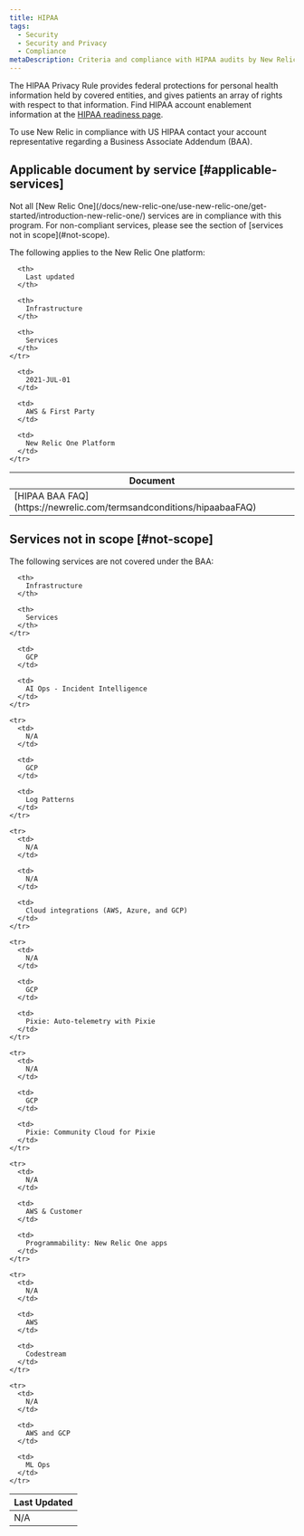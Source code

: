 ```yaml
---
title: HIPAA 
tags:
  - Security
  - Security and Privacy
  - Compliance
metaDescription: Criteria and compliance with HIPAA audits by New Relic services.
---
```


The HIPAA Privacy Rule provides federal protections for personal health information held by covered entities, and gives patients an array of rights with respect to that information. Find HIPAA account enablement information at the [HIPAA readiness page](/docs/security/security-privacy/compliance/hipaa-readiness-new-relic/).

<Callout variant="important">
  To use New Relic in compliance with US HIPAA contact your account representative regarding a Business Associate Addendum (BAA).
</Callout>

## Applicable document by service [#applicable-services]

<Callout variant="caution">
  Not all [New Relic One](/docs/new-relic-one/use-new-relic-one/get-started/introduction-new-relic-one/) services are in compliance with this program. For non-compliant services, please see the section of [services not in scope](#not-scope).
</Callout>

The following applies to the New Relic One platform:

<table>
  <thead>
    <tr>
      <th style={{ width: "200px" }}>
        Document
      </th>

      <th>
        Last updated
      </th>

      <th>
        Infrastructure
      </th>

      <th>
        Services
      </th>
    </tr>
  </thead>

  <tbody>
    <tr>
      <td>
        [HIPAA BAA FAQ](https://newrelic.com/termsandconditions/hipaabaaFAQ)
      </td>

      <td>
        2021-JUL-01
      </td>

      <td>
        AWS & First Party
      </td>

      <td>
        New Relic One Platform
      </td>
    </tr>
  </tbody>
</table>

## Services not in scope [#not-scope]

The following services are not covered under the BAA:

<table>
  <thead>
    <tr>
      <th style={{ width: "200px" }}>
        Last Updated
      </th>

      <th>
        Infrastructure
      </th>

      <th>
        Services
      </th>
    </tr>
  </thead>

  <tbody>
    <tr>
      <td>
        N/A
      </td>

      <td>
        GCP
      </td>

      <td>
        AI Ops - Incident Intelligence
      </td>
    </tr>

    <tr>
      <td>
        N/A
      </td>

      <td>
        GCP
      </td>

      <td>
        Log Patterns
      </td>
    </tr>

    <tr>
      <td>
        N/A
      </td>

      <td>
        N/A
      </td>

      <td>
        Cloud integrations (AWS, Azure, and GCP)
      </td>
    </tr>

    <tr>
      <td>
        N/A
      </td>

      <td>
        GCP
      </td>

      <td>
        Pixie: Auto-telemetry with Pixie
      </td>
    </tr>

    <tr>
      <td>
        N/A
      </td>

      <td>
        GCP
      </td>

      <td>
        Pixie: Community Cloud for Pixie
      </td>
    </tr>

    <tr>
      <td>
        N/A
      </td>

      <td>
        AWS & Customer
      </td>

      <td>
        Programmability: New Relic One apps
      </td>
    </tr>

    <tr>
      <td>
        N/A
      </td>

      <td>
        AWS
      </td>

      <td>
        Codestream
      </td>
    </tr>

    <tr>
      <td>
        N/A
      </td>

      <td>
        AWS and GCP
      </td>

      <td>
        ML Ops
      </td>
    </tr>
  </tbody>
</table>
